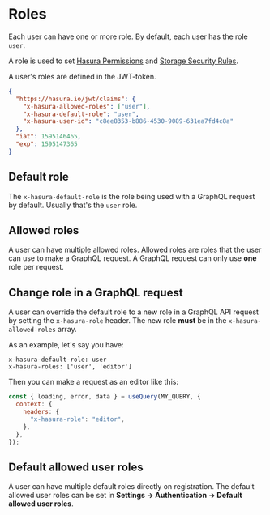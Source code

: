 # Roles

Each user can have one or more role. By default, each user has the role `user`.

A role is used to set [Hasura Permissions](/hasura/permissions) and [Storage Security Rules](/storage/security-rules).

A user's roles are defined in the JWT-token.

```json
{
  "https://hasura.io/jwt/claims": {
    "x-hasura-allowed-roles": ["user"],
    "x-hasura-default-role": "user",
    "x-hasura-user-id": "c8ee8353-b886-4530-9089-631ea7fd4c8a"
  },
  "iat": 1595146465,
  "exp": 1595147365
}
```

## Default role

The `x-hasura-default-role` is the role being used with a GraphQL request by default. Usually that's the `user` role.

## Allowed roles

A user can have multiple allowed roles. Allowed roles are roles that the user can use to make a GraphQL request. A GraphQL request can only use **one** role per request.

## Change role in a GraphQL request

A user can override the default role to a new role in a GraphQL API request by setting the `x-hasura-role` header. The new role **must** be in the `x-hasura-allowed-roles` array.

As an example, let's say you have:

```
x-hasura-default-role: user
x-hasura-roles: ['user', 'editor']
```

Then you can make a request as an editor like this:

```jsx
const { loading, error, data } = useQuery(MY_QUERY, {
  context: {
    headers: {
      "x-hasura-role": "editor",
    },
  },
});
```

## Default allowed user roles

A user can have multiple default roles directly on registration. The default allowed user roles can be set in **Settings -> Authentication -> Default allowed user roles**.
